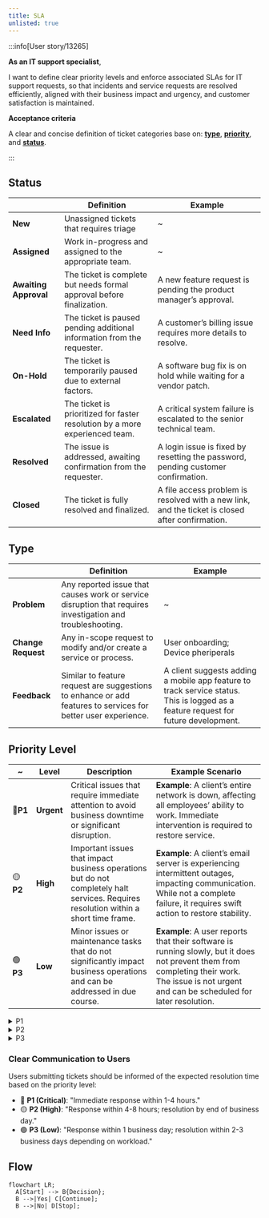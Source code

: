 ```yaml
---
title: SLA
unlisted: true
---
```




:::info[User story/13265]

**As an IT support specialist**, 

I want to
define clear priority levels and enforce associated SLAs for IT support requests, so that
incidents and service requests are resolved efficiently, aligned with their business impact and urgency, and customer satisfaction is maintained.

**Acceptance criteria**

A clear and concise definition of ticket categories base on: [**type**](#type), [**priority**](#priority-level), and [**status**](#status).


:::


 ## Status


|   | **Definition** | **Example** |
| --- | --- | --- |
| **New** | Unassigned tickets that requires triage | ~|
| **Assigned** | Work in-progress and assigned to the appropriate team. | ~ |
| **Awaiting Approval** | The ticket is complete but needs formal approval before finalization. | A new feature request is pending the product manager’s approval. |
| **Need Info** | The ticket is paused pending additional information from the requester. | A customer’s billing issue requires more details to resolve. |
| **On-Hold** | The ticket is temporarily paused due to external factors. | A software bug fix is on hold while waiting for a vendor patch. |
| **Escalated** | The ticket is prioritized for faster resolution by a more experienced team. | A critical system failure is escalated to the senior technical team. |
| **Resolved** | The issue is addressed, awaiting confirmation from the requester. | A login issue is fixed by resetting the password, pending customer confirmation. |
| **Closed** | The ticket is fully resolved and finalized. | A file access problem is resolved with a new link, and the ticket is closed after confirmation. |

## Type

|   | **Definition** | **Example** |
| --- | --- | --- |
| **Problem** | Any reported issue that causes work or service disruption that requires investigation and troubleshooting. | ~ |
| **Change Request** | Any in-scope request to modify and/or create a service or process. | User onboarding; Device pheriperals |
| **Feedback** | Similar to feature request are suggestions to enhance or add features to services for better user experience. | A client suggests adding a mobile app feature to track service status. This is logged as a feature request for future development. |




## Priority Level

| ~  | Level  | Description                                                                 | Example Scenario                                                                                         |
|----------|--------|-----------------------------------------------------------------------------|---------------------------------------------------------------------------------------------------------|
| 🔴**P1**   | **Urgent** | Critical issues that require immediate attention to avoid business downtime or significant disruption. | **Example**: A client’s entire network is down, affecting all employees’ ability to work. Immediate intervention is required to restore service. |
| 🟡**P2**   | **High**   | Important issues that impact business operations but do not completely halt services. Requires resolution within a short time frame. | **Example**: A client’s email server is experiencing intermittent outages, impacting communication. While not a complete failure, it requires swift action to restore stability. |
| 🟢**P3**   | **Low**    | Minor issues or maintenance tasks that do not significantly impact business operations and can be addressed in due course. | **Example**: A user reports that their software is running slowly, but it does not prevent them from completing their work. The issue is not urgent and can be scheduled for later resolution. |









<details>
<summary>P1</summary>

<!-- <h3 id="#P1">P1</h3> -->

🔴 **Priority 1 (Critical)** – Urgent/High Impact

The issue causes a complete system outage, severe service degradation, or a critical failure affecting all users or a key business function

- **Examples**:
  - A server is down, and the business can't operate.
  - A core application is inaccessible or not functioning, affecting all users.
  - A security breach or critical vulnerability.
- **Response Time**: Immediate response; resolution within hours (typically 1-4 hours).
- **Action**:
<!-- - **Action**: Escalate to senior technical staff, prioritize above all other tasks, and provide frequent updates. -->

</details>

<details>
<summary>P2</summary>

🟡 **Priority 2 (High)** – Major Issue

The issue significantly impacts productivity but doesn’t cause a complete outage. A workaround may exist, but it requires a resolution to restore full functionality.

- **Examples**:
  - A team or department cannot access a specific application or system, limiting their ability to perform work.
  - Performance issues affecting a large group of users (e.g., slow network or database performance).
  - Some functionality of an essential service is degraded (e.g., email access intermittently unavailable).
- **Response Time**: Prompt response (typically within 4-8 hours); resolution within the same business day if possible.
- **Action**: Investigate as a priority, communicate progress regularly, and escalate if necessary.

</details>

<details>
<summary>P3</summary>

🟢 **Priority 3 (Low)** – Minor Issue

The issue has minimal impact on productivity and can be addressed in routine support cycles. It’s a non-critical problem that can wait for a resolution without affecting business operations.

- **Examples**:
  - Software or hardware minor glitches (e.g., user-facing issues like a non-critical software bug).
  - Feature requests or enhancements.
  - General troubleshooting or setup support (e.g., password resets, configuration issues).
- **Response Time**: Response within 1 business day; resolution within a few days depending on workload.
- **Action**: Address during regular support cycles, schedule for resolution as needed.

</details>

<!--
### **Automatic Notification**:

- When a **Priority 1 (Critical)** ticket is created, an automatic high-priority notification should be sent to the appropriate team or individual to ensure immediate action is taken.
- **Priority 2 (High)** tickets should trigger a prompt notification for quick attention.
- **Priority 3 (Low)** tickets will trigger standard notifications, with a response within the next business day. -->

### **Clear Communication to Users**

Users submitting tickets should be informed of the expected resolution time based on the priority level:

- 🔴 **P1 (Critical)**: "Immediate response within 1-4 hours."
- 🟡 **P2 (High)**: "Response within 4-8 hours; resolution by end of business day."
- 🟢 **P3 (Low)**: "Response within 1 business day; resolution within 2-3 business days depending on workload."

## Flow

```mermaid
flowchart LR;
  A[Start] --> B{Decision};
  B -->|Yes| C[Continue];
  B -->|No| D[Stop];
```